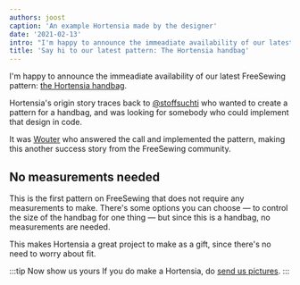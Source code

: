 ```yaml
---
authors: joost
caption: 'An example Hortensia made by the designer'
date: '2021-02-13'
intro: "I'm happy to announce the immeadiate availability of our latest FreeSewing pattern: the Hortensia handbag ."
title: 'Say hi to our latest pattern: The Hortensia handbag'
---
```


I'm happy to announce the immeadiate availability of our latest FreeSewing
pattern: [the Hortensia handbag](/designs/hortensia/).

<!-- truncate -->

Hortensia's origin story traces back to
[@stoffsuchti](https://twitter.com/stoffsuchti) who wanted to create a pattern
for a handbag, and was looking for somebody who could implement that design in
code.

It was [Wouter](https://github.com/woutervdub) who answered the call and
implemented the pattern, making this another success story from the FreeSewing
community.

## No measurements needed

This is the first pattern on FreeSewing that does not require any measurements
to make. There's some options you can choose — to control the size of the
handbag for one thing — but since this is a handbag, no measurements are
needed.

This makes Hortensia a great project to make as a gift, since there's no need
to worry about fit.

:::tip
Now show us yours If you do make a Hortensia, do [send us
pictures](https://discord.freesewing.org/).
:::
